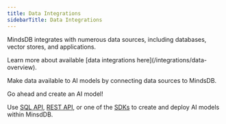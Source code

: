 ```yaml
---
title: Data Integrations
sidebarTitle: Data Integrations
---
```


MindsDB integrates with numerous data sources, including databases, vector stores, and applications.

<Info>
Learn more about available [data integrations here](/integrations/data-overview).
</Info>

Make data available to AI models by connecting data sources to MindsDB.

<Tip>
Go ahead and create an AI model!

Use [SQL API](/mindsdb_sql/sql/create/database), [REST API](/rest/databases/create-databases), or one of the [SDKs](/sdks/overview) to create and deploy AI models within MinsdDB.
</Tip>
